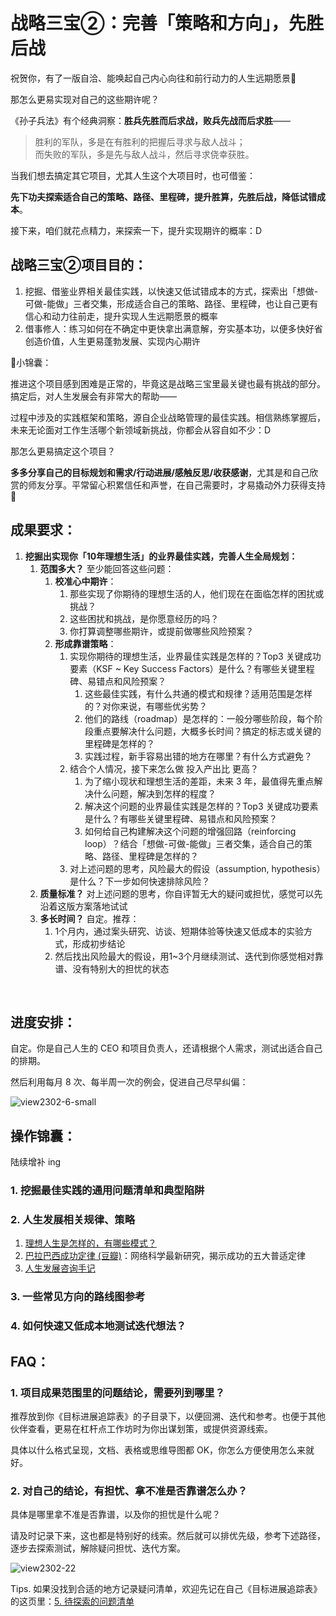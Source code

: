 # 战略三宝②：完善「策略和方向」，先胜后战

祝贺你，有了一版自洽、能唤起自己内心向往和前行动力的人生远期愿景🎉

那怎么更易实现对自己的这些期许呢？

 

《孙子兵法》有个经典洞察：**胜兵先胜而后求战，败兵先战而后求胜**——

> 胜利的军队，多是在有胜利的把握后寻求与敌人战斗；<br />
> 而失败的军队，多是先与敌人战斗，然后寻求侥幸获胜。

当我们想去搞定其它项目，尤其人生这个大项目时，也可借鉴：

**先下功夫探索适合自己的策略、路径、里程碑，提升胜算，先胜后战，降低试错成本**。



接下来，咱们就花点精力，来探索一下，提升实现期许的概率：D




## 战略三宝②项目目的：

1. 挖掘、借鉴业界相关最佳实践，以快速又低试错成本的方式，探索出「想做-可做-能做」三者交集，形成适合自己的策略、路径、里程碑，也让自己更有信心和动力往前走，提升实现人生远期愿景的概率
2. 借事修人：练习如何在不确定中更快拿出满意解，夯实基本功，以便多快好省创造价值，人生更易蓬勃发展、实现内心期许


🎁小锦囊：

推进这个项目感到困难是正常的，毕竟这是战略三宝里最关键也最有挑战的部分。搞定后，对人生发展会有非常大的帮助——

过程中涉及的实践框架和策略，源自企业战略管理的最佳实践。相信熟练掌握后，未来无论面对工作生活哪个新领域新挑战，你都会从容自如不少：D

那怎么更易搞定这个项目？

**多多分享自己的目标规划和需求/行动进展/感触反思/收获感谢**，尤其是和自己欣赏的师友分享。平常留心积累信任和声誉，在自己需要时，才易撬动外力获得支持🤗


## 成果要求：



1. **挖掘出实现你「10年理想生活」的业界最佳实践，完善人生全局规划：**
   1. **范围多大？** 至少能回答这些问题：
      1. **校准心中期许**：
         1. 那些实现了你期待的理想生活的人，他们现在在面临怎样的困扰或挑战？
         2. 这些困扰和挑战，是你愿意经历的吗？
         3. 你打算调整哪些期许，或提前做哪些风险预案？
      2. **形成靠谱策略**：
         1. 实现你期待的理想生活，业界最佳实践是怎样的？Top3 关键成功要素（KSF ~ Key Success Factors）是什么？有哪些关键里程碑、易错点和风险预案？
            1. 这些最佳实践，有什么共通的模式和规律？适用范围是怎样的？对你来说，有哪些优劣势？
            2. 他们的路线（roadmap）是怎样的：一般分哪些阶段，每个阶段重点要解决什么问题，大概多长时间？搞定的标志或关键的里程碑是怎样的？
            3. 实践过程，新手容易出错的地方在哪里？有什么方式避免？
         2. 结合个人情况，接下来怎么做 投入产出比 更高？
            1. 为了缩小现状和理想生活的差距，未来 3 年，最值得先重点解决什么问题，解决到怎样的程度？
            2. 解决这个问题的业界最佳实践是怎样的？Top3 关键成功要素是什么？有哪些关键里程碑、易错点和风险预案？
            3. 如何给自己构建解决这个问题的增强回路（reinforcing loop）？结合「想做-可做-能做」三者交集，适合自己的策略、路径、里程碑是怎样的？
         3. 对上述问题的思考，风险最大的假设（assumption, hypothesis）是什么？下一步如何快速排除风险？
   2. **质量标准？** 对上述问题的思考，你自评暂无大的疑问或担忧，感觉可以先沿着这版方案落地试试
   3. **多长时间？** 自定。推荐：
      1. 1个月内，通过案头研究、访谈、短期体验等快速又低成本的实验方式，形成初步结论
      2. 然后找出风险最大的假设，用1~3个月继续测试、迭代到你感觉相对靠谱、没有特别大的担忧的状态

<br />

## 进度安排：

自定。你是自己人生的 CEO 和项目负责人，还请根据个人需求，测试出适合自己的排期。

然后利用每月 8 次、每半周一次的例会，促进自己尽早纠偏：

![view2302-6-small](https://cdn.sunnyhuang.net/share/view2302-6-small.png?x-oss-process=image/watermark,t_3,fill_1,padx_200,pady_200,text_6Zeq6Zeq5Lq655Sf,rotate_330 ':size=550')



## 操作锦囊：

陆续增补 ing 

### 1. 挖掘最佳实践的通用问题清单和典型陷阱
### 2. 人生发展相关规律、策略
   1. [理想人生是怎样的，有哪些模式？ ](/guides/model-idealife)
   2. [巴拉巴西成功定律 (豆瓣)](https://book.douban.com/subject/34901765/)：网络科学最新研究，揭示成功的五大普适定律
   3. [人生发展咨询手记](https://booka.openmindcloud.com/)
### 3. 一些常见方向的路线图参考
### 4. 如何快速又低成本地测试迭代想法？

## FAQ：

### 1. 项目成果范围里的问题结论，需要列到哪里？

推荐放到你《目标进展追踪表》的子目录下，以便回溯、迭代和参考。也便于其他伙伴查看，更易在杠杆点工作坊时为你出谋划策，或提供资源线索。

具体以什么格式呈现，文档、表格或思维导图都 OK，你怎么方便使用怎么来就好。

### 2. 对自己的结论，有担忧、拿不准是否靠谱怎么办？

具体是哪里拿不准是否靠谱，以及你的担忧是什么呢？

请及时记录下来，这也都是特别好的线索。然后就可以排优先级，参考下述路径，逐步去探索测试，解除疑问担忧、迭代方案。

 ![view2302-22](https://cdn.sunnyhuang.net/share/view2302-22.png ':size=650')

Tips. 如果没找到合适的地方记录疑问清单，欢迎先记在自己《目标进展追踪表》的这页里：[5. 待探索的问题清单](https://sunnylife.feishu.cn/wiki/wikcnXVeUoG1WkOUYcJ33kyIXxc?sheet=atO6nt)